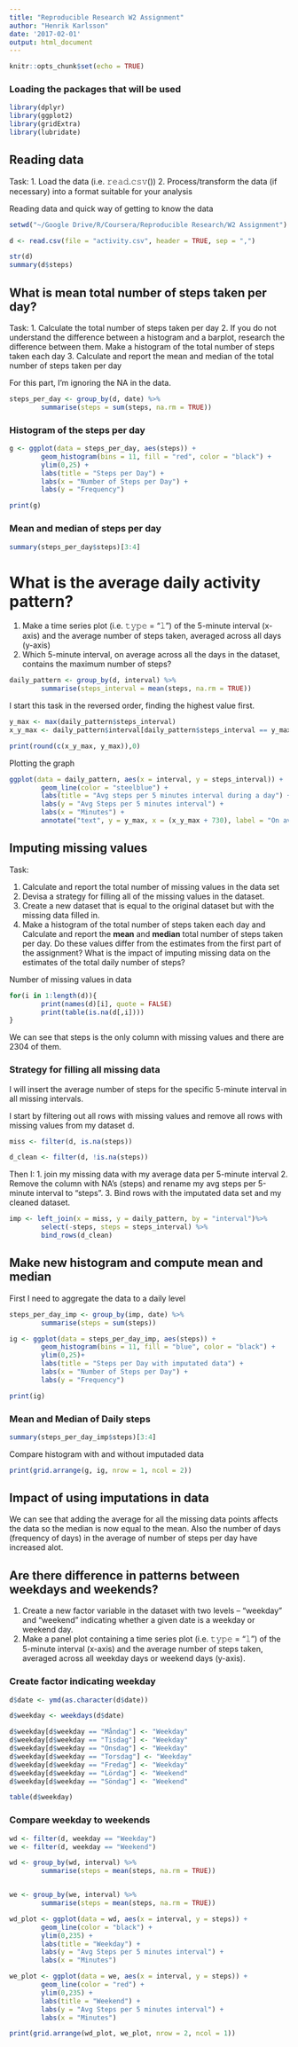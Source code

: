 ```yaml
---
title: "Reproducible Research W2 Assignment"
author: "Henrik Karlsson"
date: '2017-02-01'
output: html_document
---
```


```r
knitr::opts_chunk$set(echo = TRUE)
```

### Loading the packages that will be used

```R

library(dplyr)
library(ggplot2)
library(gridExtra)
library(lubridate)

```

## Reading data

Task:
1. Load the data (i.e. 𝚛𝚎𝚊𝚍.𝚌𝚜𝚟())
2. Process/transform the data (if necessary) into a format suitable for your analysis

Reading data and quick way of getting to know the data
```R
setwd("~/Google Drive/R/Coursera/Reproducible Research/W2 Assignment")

d <- read.csv(file = "activity.csv", header = TRUE, sep = ",")

str(d)
summary(d$steps)

```

## What is mean total number of steps taken per day?

Task:
1. Calculate the total number of steps taken per day
2. If you do not understand the difference between a histogram and a barplot, research the difference between them. Make a histogram of the total number of steps taken each day
3. Calculate and report the mean and median of the total number of steps taken per day

For this part, I'm ignoring the NA in the data.

```R
steps_per_day <- group_by(d, date) %>%
        summarise(steps = sum(steps, na.rm = TRUE))

```


### Histogram of the steps per day

```R
g <- ggplot(data = steps_per_day, aes(steps)) +
        geom_histogram(bins = 11, fill = "red", color = "black") +
        ylim(0,25) +
        labs(title = "Steps per Day") +
        labs(x = "Number of Steps per Day") +
        labs(y = "Frequency")

print(g)
```

### Mean and median of steps per day

```R
summary(steps_per_day$steps)[3:4]

```


# What is the average daily activity pattern?

1. Make a time series plot (i.e. 𝚝𝚢𝚙𝚎 = "𝚕") of the 5-minute interval (x-axis) and the average number of steps taken, averaged across all days (y-axis)
2. Which 5-minute interval, on average across all the days in the dataset, contains the maximum number of steps?


```R
daily_pattern <- group_by(d, interval) %>%
        summarise(steps_interval = mean(steps, na.rm = TRUE))
```

I start this task in the reversed order, finding the highest value first.

```R

y_max <- max(daily_pattern$steps_interval)
x_y_max <- daily_pattern$interval[daily_pattern$steps_interval == y_max]

print(round(c(x_y_max, y_max)),0)

```

Plotting the graph

```R
ggplot(data = daily_pattern, aes(x = interval, y = steps_interval)) +
        geom_line(color = "steelblue") +
        labs(title = "Avg steps per 5 minutes interval during a day") +
        labs(y = "Avg Steps per 5 minutes interval") +
        labs(x = "Minutes") +
        annotate("text", y = y_max, x = (x_y_max + 730), label = "On average 206,2 steps during this 5-minute interval")
```


## Imputing missing values

Task:

1. Calculate and report the total number of missing values in the data set
2. Devisa a strategy for filling all of the missing values in the dataset.
3. Create a new dataset that is equal to the original dataset but with the missing data filled in.
4. Make a histogram of the total number of steps taken each day and Calculate and report the **mean** and **median** total number of steps taken per day. Do these values differ from the estimates from the first part of the assignment? What is the impact of imputing missing data on the estimates of the total daily number of steps?


Number of missing values in data
```R
for(i in 1:length(d)){
        print(names(d)[i], quote = FALSE)
        print(table(is.na(d[,i])))
}

```

We can see that steps is the only column with missing values and there are 2304 of them.

### Strategy for filling all missing data

I will insert the average number of steps for the specific 5-minute interval in all missing intervals.

I start by filtering out all rows with missing values and remove all rows with missing values from my dataset d.

```R
miss <- filter(d, is.na(steps))

d_clean <- filter(d, !is.na(steps))

```

Then I: 
1. join my missing data with my average data per 5-minute interval
2. Remove the column with NA's (steps) and rename my avg steps per 5-minute interval to "steps".
3. Bind rows with the imputated data set and my cleaned dataset.

```R
imp <- left_join(x = miss, y = daily_pattern, by = "interval")%>%
        select(-steps, steps = steps_interval) %>%
        bind_rows(d_clean)
```

## Make new histogram and compute mean and median

First I need to aggregate the data to a daily level

```R
steps_per_day_imp <- group_by(imp, date) %>%
        summarise(steps = sum(steps))

```

```R
ig <- ggplot(data = steps_per_day_imp, aes(steps)) +
        geom_histogram(bins = 11, fill = "blue", color = "black") +
        ylim(0,25)+
        labs(title = "Steps per Day with imputated data") +
        labs(x = "Number of Steps per Day") +
        labs(y = "Frequency")

print(ig)
```


### Mean and Median of Daily steps

```R
summary(steps_per_day_imp$steps)[3:4]

```

Compare histogram with and without imputaded data

```R
print(grid.arrange(g, ig, nrow = 1, ncol = 2))

```

## Impact of using imputations in data

We can see that adding the average for all the missing data points affects the data so the median is now equal to the mean. Also the number of days (frequency of days) in the average of number of steps per day have increased alot.


## Are there difference in patterns between weekdays and weekends?

1. Create a new factor variable in the dataset with two levels – “weekday” and “weekend” indicating whether a given date is a weekday or weekend day.
2. Make a panel plot containing a time series plot (i.e. 𝚝𝚢𝚙𝚎 = "𝚕") of the 5-minute interval (x-axis) and the average number of steps taken, averaged across all weekday days or weekend days (y-axis).

### Create factor indicating weekday

```R

d$date <- ymd(as.character(d$date))

d$weekday <- weekdays(d$date)

d$weekday[d$weekday == "Måndag"] <- "Weekday"
d$weekday[d$weekday == "Tisdag"] <- "Weekday"
d$weekday[d$weekday == "Onsdag"] <- "Weekday"
d$weekday[d$weekday == "Torsdag"] <- "Weekday"
d$weekday[d$weekday == "Fredag"] <- "Weekday"
d$weekday[d$weekday == "Lördag"] <- "Weekend"
d$weekday[d$weekday == "Söndag"] <- "Weekend"

table(d$weekday)

```


### Compare weekday to weekends

```R

wd <- filter(d, weekday == "Weekday")
we <- filter(d, weekday == "Weekend")

wd <- group_by(wd, interval) %>%
        summarise(steps = mean(steps, na.rm = TRUE))


we <- group_by(we, interval) %>%
        summarise(steps = mean(steps, na.rm = TRUE))

wd_plot <- ggplot(data = wd, aes(x = interval, y = steps)) +
        geom_line(color = "black") +
        ylim(0,235) +
        labs(title = "Weekday") +
        labs(y = "Avg Steps per 5 minutes interval") +
        labs(x = "Minutes")

we_plot <- ggplot(data = we, aes(x = interval, y = steps)) +
        geom_line(color = "red") +
        ylim(0,235) +
        labs(title = "Weekend") +
        labs(y = "Avg Steps per 5 minutes interval") +
        labs(x = "Minutes")

print(grid.arrange(wd_plot, we_plot, nrow = 2, ncol = 1))

```
